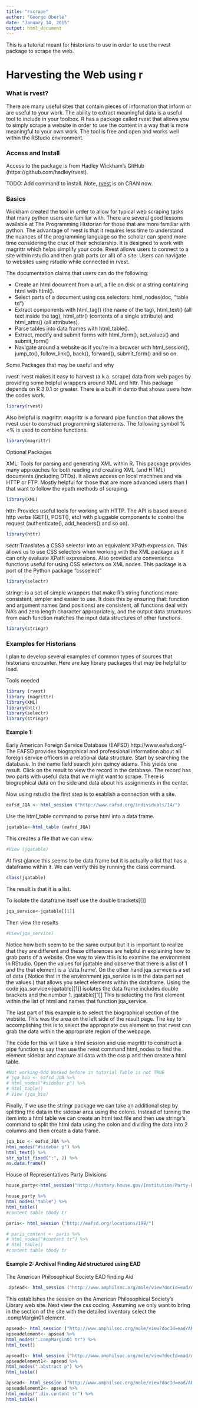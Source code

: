 ```yaml
---
title: "rscrape"
author: "George Oberle"
date: "January 14, 2015"
output: html_document
---
```


This is a tutorial meant for historians to use in order to use the rvest package to scrape the web.

<h1>Harvesting the Web using r</h1>

<h3>What is rvest?</h3>

There are many useful sites that contain pieces of information that inform or are useful to your work. The ability to extract meaningful data is a useful tool to include in your toolbox. R has a package called rvest that allows you to simply scrape a website in order to use the content in a way that is more meaningful to your own work. The tool is free and open and works well within the RStudio environment.

<h3>Access and Install</h3>

Access to the package is from Hadley Wickham’s GitHub (https://github.com/hadley/rvest).

TODO: Add command to install. Note, [rvest](http://cran.rstudio.org/web/packages/rvest/) is on CRAN now.

<h3>Basics</h3>

Wickham created the tool in order to allow for typical web scraping tasks that many python users are familiar with. There are several good lessons available at The Programming Historian for those that are more familiar with python. The advantage of rvest is that it requires less time to understand the nuances of the programming language so the scholar can spend more time considering the crux of their scholarship. It is designed to work with magrittr which helps simplify your code. Rvest allows users to connect to a site within rstudio and then grab parts (or all) of a site. Users can navigate to websites using rstudio while connected in rvest.

The documentation claims that users can do the following:

   <ul> 
   <li>Create an html document from a url, a file on disk or a string containing html with html().</li>
    <li>Select parts of a document using css selectors: html_nodes(doc, "table td")</li>
   <li> Extract components with html_tag() (the name of the tag), html_text() (all text inside the tag), html_attr() (contents of a single attribute) and html_attrs() (all attributes).</li>
   <li> Parse tables into data frames with html_table().</li>
   <li> Extract, modify and submit forms with html_form(), set_values() and submit_form()</li>
   <li> Navigate around a website as if you’re in a browser with html_session(), jump_to(), follow_link(), back(), forward(), submit_form() and so on.</li>
    </ul>

Some Packages that may be useful and why

rvest: rvest makes it easy to harvest (a.k.a. scrape) data from web pages by providing some helpful wrappers around XML and httr. This package depends on R 3.0.1 or greater. There is a built in demo that shows users how the codes work.

```r
library(rvest)
```
Also helpful is magrittr: magrittr is a forward pipe function that allows the rvest user to construct programming statements. The following symbol %<% is used to combine functions.

```r
library(magrittr)
```

Optional Packages

XML: Tools for parsing and generating XML within R. This package provides many approaches for both reading and creating XML (and HTML) documents (including DTDs). It allows access on local machines and via HTTP or FTP.  Mostly helpful for those that are more advanced users than I that want to follow the xpath methods of scraping.

```r
library(XML)
```

httr: Provides useful tools for working with HTTP. The API is based around http verbs (GET(), POST(), etc) with pluggable components to control the request (authenticate(), add_headers() and so on).

```r
library(httr)
```

sectr:Translates a CSS3 selector into an equivalent XPath expression. This allows us to use CSS selectors when working with the XML package as it can only evaluate XPath expressions. Also provided are convenience functions useful for using CSS selectors on XML nodes. This package is a port of the Python package “cssselect”

```r
library(selectr)
```

stringr: is a set of simple wrappers that make R’s string functions more consistent, simpler and easier to use.  It does this by ensuring that: function and argument names (and positions) are consistent, all functions deal with NA’s and zero length character appropriately, and the output data structures from each function matches the input data structures of other functions.

```r
library(stringr)
```


<H3>Examples for Historians</H3>

I plan to develop several examples of common types of sources that historians encounter. Here are key library packages that may be helpful to load.

Tools needed
```r
library (rvest)
library (magrittr)
library(XML)
library(httr)
library(selectr)
library(stringr)
```

<h4>Example 1:</h4>

Early American Foreign Service Database (EAFSD) http://www.eafsd.org/-The EAFSD provides biographical and professional information about all foreign service officers in a relational data structure. Start by searching the database. In the name field search john quincy adams. This yields one result. Click on the result to view the record in the database. The record has two parts with useful data that we might want to scrape. There is biographical data on the side and data about his assignments in the center. 

Now using rstudio the first step is to esablish a connection with a site.

```r
eafsd_JQA <- html_session ("http://www.eafsd.org/individuals/14/")
```

Use the html_table command to parse html into a data frame.
```r
jqatable<-html_table (eafsd_JQA)
```

This creates a file that we can view.
```r
#View (jqatable)
```

At first glance this seems to be data frame but it is actually a list that has a dataframe within it. We can verify this by running the class command.

```r
class(jqatable)
```

The result is that it is a list.

To isolate the dataframe itself use the double brackets[[]]

```r
jqa_service<-jqatable[[1]]
```

Then view the results

```r
#View(jqa_service)
```

Notice how both seem to be the same output but it is important to realize that they are different and these differences are helpful in explaining how to grab parts of a website. One way to view this is to examine the environment in RStudio. Open the values for jqatable and observe that there is a list of 1 and the that element is a 'data.frame'. 
On the other hand jqa_service is a set of data ( Notice that in the environment jqa_service is in the data part not the values.) that allows you select elements within the dataframe. Using the code jqa_service<-jqatable[[1]] isolates the data frame includes double brackets and the number 1. jqatable[[1]] This is selecting the first element within the list of html and names that function jqa_service.

The last part of this example is to select the biographical section of the website. This was the area on the left side of the result page. The key to accomplishing this is to select the appropriate css element so that rvest can grab the data within the appropriate region of the webpage.

The code for this will take a html session and use magrittr to construct a pipe function to say then use the rvest command html_nodes to find the element sidebar and capture all data with the css p and then create a html table.

```r
#Not working-Odd Worked before in tutorial Table is not TRUE
# jqa_bio <- eafsd_JQA %>%
# html_nodes("#sidebar p") %>%
# html_table()
# View (jqa_bio)

```

Finally, if we use the stringr package we can take an additional step by splitting the data in the sidebar area using the colons. Instead of turning the item into a html table we can create an html text file and then use stringr's command to split the html data using the colon and dividing the data into 2 columns and then create a data frame.


```r
jqa_bio <- eafsd_JQA %>%
html_nodes("#sidebar p") %>%
html_text() %>%
str_split_fixed(":", 2) %>%
as.data.frame() 
```
House of Representatives Party Divisions
```r
house_party<-html_session("http://history.house.gov/Institution/Party-Divisions/Party-Divisions/")

house_party %>%
html_nodes("table") %>%
html_table() 
#content table tbody tr

```


```r
paris<- html_session ("http://eafsd.org/locations/199/")
```

```r
# paris_content <- paris %>%
# html_nodes("#content tr") %>%
# html_table() 
#content table tbody tr
```


<h4>Example 2: Archival Finding Aid structured using EAD</h4>

The American Philosophical Society EAD finding Aid
```r
 apsead<- html_session ("http://www.amphilsoc.org/mole/view?docId=ead/APS.Archives-ead.xml#d26860101e8658654068736")
```

This establishes the session on the American Philosophical Society's Library web site. Next view the css coding. Assuming we only want to bring in the section of the site with the detailed inventory select the .compMargin01 element.

```r
apsead<- html_session ("http://www.amphilsoc.org/mole/view?docId=ead/APS.Archives-ead.xml#d26860101e8658654068736")
apseadelement<- apsead %>%
html_nodes(".compMargin01 tr") %>%
html_text()
```


```r
apsead1<- html_session ("http://www.amphilsoc.org/mole/view?docId=ead/APS.Archives-ead.xml#d26860101e8658654068736")
apseadelement1<- apsead %>%
html_nodes(".abstract p") %>%
html_table()
```

```r
apsead<- html_session ("http://www.amphilsoc.org/mole/view?docId=ead/APS.Archives.IIa-ead.xml")
apseadelement2<- apsead %>%
html_nodes(".div.content tr") %>%
html_table()
```



